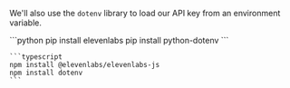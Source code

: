 We'll also use the `dotenv` library to load our API key from an environment variable.

<CodeBlocks>
    ```python
    pip install elevenlabs
    pip install python-dotenv
    ```

    ```typescript
    npm install @elevenlabs/elevenlabs-js
    npm install dotenv
    ```

</CodeBlocks>
